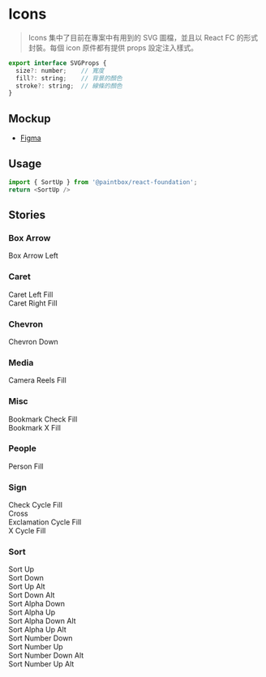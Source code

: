 

<Meta title="React/Foundation/Icons" />

# Icons

> Icons 集中了目前在專案中有用到的 SVG 圖檔，並且以 React FC 的形式封裝。每個 icon 原件都有提供 props 設定注入樣式。

```javascript
export interface SVGProps {
  size?: number;    // 寬度
  fill?: string;    // 背景的顏色  
  stroke?: string;  // 線條的顏色
}
```

## Mockup

- [Figma](https://www.figma.com/file/Sv8VnmaINqyDQcpdO3cz5M/%F0%9F%96%A5-Foundation?node-id=14%3A2361)

## Usage

```javascript
import { SortUp } from '@paintbox/react-foundation';
return <SortUp />
```

## Stories

### Box Arrow

<Canvas>
    <Story name="Box Arrow">
        <div style={{ display: 'flex', gap: 48, flexWrap: 'wrap' }}>
            <div style={{ display: 'flex', flexDirection: 'column', gap: 6, alignItems: 'center' }}>
                <S.Small>Box Arrow Left</S.Small>
                <S.BoxArrowLeft size={20} />
            </div>
        </div>
    </Story>
</Canvas>

### Caret

<Canvas>
    <Story name="Caret">
        <div style={{ display: 'flex', gap: 48, flexWrap: 'wrap' }}>
            <div style={{ display: 'flex', flexDirection: 'column', gap: 6, alignItems: 'center' }}>
                <S.Small>Caret Left Fill</S.Small>
                <S.CaretLeftFill size={20} />
            </div>
            <div style={{ display: 'flex', flexDirection: 'column', gap: 6, alignItems: 'center' }}>
                <S.Small>Caret Right Fill</S.Small>
                <S.CaretRightFill size={20} />
            </div>
        </div>
    </Story>
</Canvas>

### Chevron

<Canvas>
    <Story name="Chevron">
        <div style={{ display: 'flex', gap: 48, flexWrap: 'wrap' }}>
            <div style={{ display: 'flex', flexDirection: 'column', gap: 6, alignItems: 'center' }}>
                <S.Small>Chevron Down</S.Small>
                <S.ChevronDown size={20} />
            </div>
        </div>
    </Story>
</Canvas>

### Media

<Canvas>
    <Story name="Media">
        <div style={{ display: 'flex', gap: 48, flexWrap: 'wrap' }}>
            <div style={{ display: 'flex', flexDirection: 'column', gap: 6, alignItems: 'center' }}>
                <S.Small>Camera Reels Fill</S.Small>
                <S.CameraReelsFill size={20} />
            </div>
        </div>
    </Story>
</Canvas>

### Misc

<Canvas>
    <Story name="Misc">
        <div style={{ display: 'flex', gap: 48, flexWrap: 'wrap' }}>
            <div style={{ display: 'flex', flexDirection: 'column', gap: 6, alignItems: 'center' }}>
                <S.Small>Bookmark Check Fill</S.Small>
                <S.BookmarkCheckFill size={20} />
            </div>
            <div style={{ display: 'flex', flexDirection: 'column', gap: 6, alignItems: 'center' }}>
                <S.Small>Bookmark X Fill</S.Small>
                <S.BookmarkXFill size={20} />
            </div>
        </div>
    </Story>
</Canvas>

### People

<Canvas>
    <Story name="People">
        <div style={{ display: 'flex', gap: 48, flexWrap: 'wrap' }}>
            <div style={{ display: 'flex', flexDirection: 'column', gap: 6, alignItems: 'center' }}>
                <S.Small>Person Fill</S.Small>
                <S.PersonFill size={20} />
            </div>
        </div>
    </Story>
</Canvas>

### Sign

<Canvas>
    <Story name="Sign">
        <div style={{ display: 'flex', gap: 48, flexWrap: 'wrap' }}>
            <div style={{ display: 'flex', flexDirection: 'column', gap: 6, alignItems: 'center' }}>
                <S.Small>Check Cycle Fill</S.Small>
                <S.CheckCycleFill size={20} />
            </div>
            <div style={{ display: 'flex', flexDirection: 'column', gap: 6, alignItems: 'center' }}>
                <S.Small>Cross</S.Small>
                <S.Cross size={20} />
            </div>
            <div style={{ display: 'flex', flexDirection: 'column', gap: 6, alignItems: 'center' }}>
                <S.Small>Exclamation Cycle Fill</S.Small>
                <S.ExclamationCycleFill size={20} />
            </div>
            <div style={{ display: 'flex', flexDirection: 'column', gap: 6, alignItems: 'center' }}>
                <S.Small>X Cycle Fill</S.Small>
                <S.XCycleFill size={20} />
            </div>
        </div>
    </Story>
</Canvas>

### Sort 

<Canvas>
    <Story name="Sort">
        <div style={{ display: 'flex', gap: 48, flexWrap: 'wrap' }}>
            <div style={{ display: 'flex', flexDirection: 'column', gap: 6, alignItems: 'center' }}>
                <S.Small>Sort Up</S.Small>
                <S.SortUp size={20} />
            </div>
            <div style={{ display: 'flex', flexDirection: 'column', gap: 6, alignItems: 'center' }}>
                <S.Small>Sort Down</S.Small>
                <S.SortDown size={20} />
            </div>
            <div style={{ display: 'flex', flexDirection: 'column', gap: 6, alignItems: 'center' }}>
                <S.Small>Sort Up Alt </S.Small>
                <S.SortUpAlt size={20} />
            </div>
            <div style={{ display: 'flex', flexDirection: 'column', gap: 6, alignItems: 'center' }}>
                <S.Small>Sort Down Alt </S.Small>
                <S.SortDownAlt size={20} />
            </div>
            <div style={{ display: 'flex', flexDirection: 'column', gap: 6, alignItems: 'center' }}>
                <S.Small>Sort Alpha Down </S.Small>
                <S.SortAlphaDown size={20} />
            </div>
            <div style={{ display: 'flex', flexDirection: 'column', gap: 6, alignItems: 'center' }}>
                <S.Small>Sort Alpha Up </S.Small>
                <S.SortAlphaUp size={20} />
            </div>
            <div style={{ display: 'flex', flexDirection: 'column', gap: 6, alignItems: 'center' }}>
                <S.Small>Sort Alpha Down Alt </S.Small>
                <S.SortAlphaDownAlt size={20} />
            </div>
            <div style={{ display: 'flex', flexDirection: 'column', gap: 6, alignItems: 'center' }}>
                <S.Small>Sort Alpha Up Alt </S.Small>
                <S.SortAlphaUpAlt size={20} />
            </div>
            <div style={{ display: 'flex', flexDirection: 'column', gap: 6, alignItems: 'center' }}>
                <S.Small>Sort Number Down </S.Small>
                <S.SortNumberDown size={20} />
            </div>
            <div style={{ display: 'flex', flexDirection: 'column', gap: 6, alignItems: 'center' }}>
                <S.Small>Sort Number Up </S.Small>
                <S.SortNumberUp size={20} />
            </div>
            <div style={{ display: 'flex', flexDirection: 'column', gap: 6, alignItems: 'center' }}>
                <S.Small>Sort Number Down Alt </S.Small>
                <S.SortNumberDownAlt size={20} />
            </div>
            <div style={{ display: 'flex', flexDirection: 'column', gap: 6, alignItems: 'center' }}>
                <S.Small>Sort Number Up Alt </S.Small>
                <S.SortNumberUpAlt size={20} />
            </div>
        </div>
    </Story>
</Canvas>
